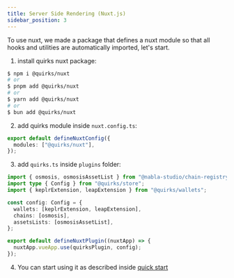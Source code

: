 ```yaml
---
title: Server Side Rendering (Nuxt.js)
sidebar_position: 3
---
```


To use nuxt, we made a package that defines a nuxt module so that all hooks and utilities are automatically imported, let's start.

1. install quirks nuxt package:

```bash
$ npm i @quirks/nuxt
# or
$ pnpm add @quirks/nuxt
# or
$ yarn add @quirks/nuxt
# or
$ bun add @quirks/nuxt
```

2. add quirks module inside `nuxt.config.ts`:

```ts title="nuxt.config.ts"
export default defineNuxtConfig({
  modules: ["@quirks/nuxt"],
});
```

3. add `quirks.ts` inside `plugins` folder:

```ts title="/plugins/quirks.ts"
import { osmosis, osmosisAssetList } from "@nabla-studio/chain-registry";
import type { Config } from "@quirks/store";
import { keplrExtension, leapExtension } from "@quirks/wallets";

const config: Config = {
  wallets: [keplrExtension, leapExtension],
  chains: [osmosis],
  assetsLists: [osmosisAssetList],
};

export default defineNuxtPlugin((nuxtApp) => {
  nuxtApp.vueApp.use(quirksPlugin, config);
});
```

4. You can start using it as described inside [quick start](./quick-start)
